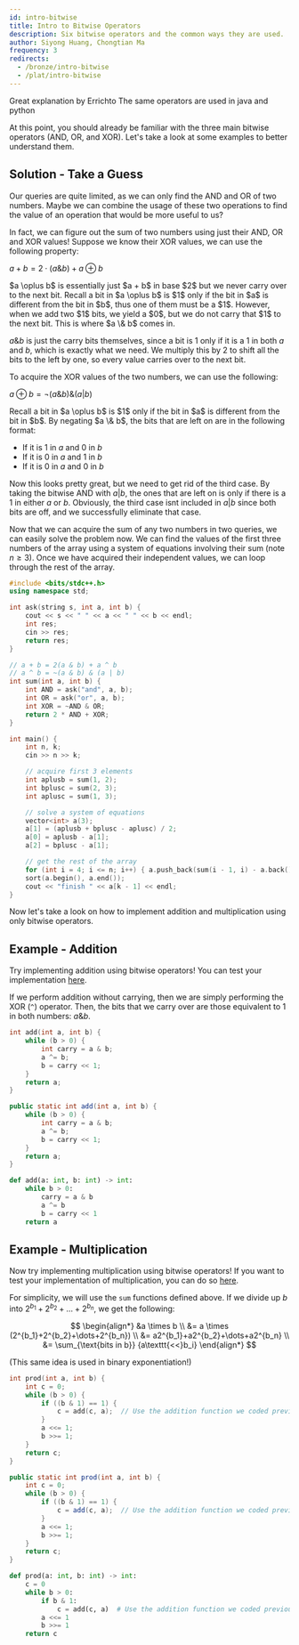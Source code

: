 ```yaml
---
id: intro-bitwise
title: Intro to Bitwise Operators
description: Six bitwise operators and the common ways they are used.
author: Siyong Huang, Chongtian Ma
frequency: 3
redirects:
  - /bronze/intro-bitwise
  - /plat/intro-bitwise
---
```



<Resources>
	<Resource source="CPH" title="10.2 - Bit Operations" starred />
	<Resource
		source="CF"
		title="Bitwise operations for beginners"
		url="73490"
		starred
	>
		Great explanation by Errichto
	</Resource>
	<Resource
		source="GFG"
		title="Bitwise Operators in C/C++"
		url="bitwise-operators-in-c-cpp/"
	>
		The same operators are used in java and python
	</Resource>
</Resources>

At this point, you should already be familiar with the three main bitwise operators (AND, OR, and XOR).
Let's take a look at some examples to better understand them.

<FocusProblem problem="sample" />

## Solution - Take a Guess

<Spoiler title="Hint">

Our queries are quite limited, as we can only find the AND and OR of two numbers. Maybe we can
combine the usage of these two operations to find the value of an operation that would be more
useful to us?

</Spoiler>

<Spoiler title="Solution">

In fact, we can figure out the sum of two numbers using just their AND, OR and XOR values! Suppose we know their
XOR values, we can use the following property:

$a + b = 2 \cdot (a \& b) + a \oplus b$

<Spoiler title="Proof">
$a \oplus b$ is essentially just $a + b$ in base $2$ but we never carry over to the next bit. Recall a bit in $a \oplus b$ is $1$ only if the bit in $a$ is different from the bit in $b$, thus one of them must be a $1$. However, when we add two $1$ bits, we yield a $0$, but we do not carry that $1$ to the next bit. This is where $a \& b$ comes in.

$a \& b$ is just the carry bits themselves, since a bit is $1$ only if it is a $1$ in both $a$ and $b$, which is exactly what we need. We multiply this by $2$ to shift all the bits to the left by one, so every value carries over to the next bit.
</Spoiler>

To acquire the XOR values of the two numbers, we can use the following:

$a \oplus b = \lnot(a \& b) \& (a | b)$


<Spoiler title="Proof">
Recall a bit in $a \oplus b$ is $1$ only if the bit in $a$ is different from the bit in $b$. By negating $a \& b$, the bits that are left on are in the following format:

- If it is $1$ in $a$ and $0$ in $b$
- If it is $0$ in $a$ and $1$ in $b$
- If it is $0$ in $a$ and $0$ in $b$

Now this looks pretty great, but we need to get rid of the third case. By taking the bitwise AND with $a | b$, the ones that are left on is only if there is a $1$ in either $a$ or $b$. Obviously, the third case isnt included in $a | b$ since both bits are off, and we successfully eliminate that case.

</Spoiler>

Now that we can acquire the sum of any two numbers in two queries, we can easily solve the problem now. We can find the values of the first three numbers of the array using a system of equations involving their sum (note $n \geq 3$). Once we have acquired their independent values, we can loop through the rest of the array.

</Spoiler>

<LanguageSection>
<CPPSection>

```cpp
#include <bits/stdc++.h>
using namespace std;

int ask(string s, int a, int b) {
	cout << s << " " << a << " " << b << endl;
	int res;
	cin >> res;
	return res;
}

// a + b = 2(a & b) + a ^ b
// a ^ b = ~(a & b) & (a | b)
int sum(int a, int b) {
	int AND = ask("and", a, b);
	int OR = ask("or", a, b);
	int XOR = ~AND & OR;
	return 2 * AND + XOR;
}

int main() {
	int n, k;
	cin >> n >> k;

	// acquire first 3 elements
	int aplusb = sum(1, 2);
	int bplusc = sum(2, 3);
	int aplusc = sum(1, 3);

	// solve a system of equations
	vector<int> a(3);
	a[1] = (aplusb + bplusc - aplusc) / 2;
	a[0] = aplusb - a[1];
	a[2] = bplusc - a[1];

	// get the rest of the array
	for (int i = 4; i <= n; i++) { a.push_back(sum(i - 1, i) - a.back()); }
	sort(a.begin(), a.end());
	cout << "finish " << a[k - 1] << endl;
}
```
</CPPSection>
</LanguageSection>

Now let's take a look on how to implement addition and multiplication using only bitwise operators.

## Example - Addition

Try implementing addition using bitwise operators!
You can test your implementation [here](http://poj.org/problem?id=1000).

<Spoiler title="Solution">

If we perform addition without carrying, then we are simply performing the XOR
(`^`) operator. Then, the bits that we carry over are those equivalent to $1$ in
both numbers: $a\&b$.

<LanguageSection>

<CPPSection>

```cpp
int add(int a, int b) {
	while (b > 0) {
		int carry = a & b;
		a ^= b;
		b = carry << 1;
	}
	return a;
}
```

</CPPSection>

<JavaSection>

```java
public static int add(int a, int b) {
	while (b > 0) {
		int carry = a & b;
		a ^= b;
		b = carry << 1;
	}
	return a;
}
```

</JavaSection>

<PySection>

```py
def add(a: int, b: int) -> int:
	while b > 0:
		carry = a & b
		a ^= b
		b = carry << 1
	return a
```

</PySection>

</LanguageSection>

</Spoiler>

## Example - Multiplication

Now try implementing multiplication using bitwise operators!
If you want to test your implementation of multiplication,
you can do so [here](https://www.hackerrank.com/challenges/handshake/problem).

<Spoiler title="Solution">

For simplicity, we will use the `sum` functions defined above. If we divide up
$b$ into $2^{b_1}+2^{b_2}+\dots+2^{b_n}$, we get the following:

$$
\begin{align*}
&a \times b \\
&= a \times (2^{b_1}+2^{b_2}+\dots+2^{b_n}) \\
&= a2^{b_1}+a2^{b_2}+\dots+a2^{b_n} \\
&= \sum_{\text{bits in b}} {a\texttt{<<}b_i}
\end{align*}
$$

(This same idea is used in binary exponentiation!)

<LanguageSection>

<CPPSection>

```cpp
int prod(int a, int b) {
	int c = 0;
	while (b > 0) {
		if ((b & 1) == 1) {
			c = add(c, a);  // Use the addition function we coded previously
		}
		a <<= 1;
		b >>= 1;
	}
	return c;
}
```

</CPPSection>

<JavaSection>

```java
public static int prod(int a, int b) {
	int c = 0;
	while (b > 0) {
		if ((b & 1) == 1) {
			c = add(c, a);  // Use the addition function we coded previously
		}
		a <<= 1;
		b >>= 1;
	}
	return c;
}
```

</JavaSection>

<PySection>

```py
def prod(a: int, b: int) -> int:
	c = 0
	while b > 0:
		if b & 1:
			c = add(c, a)  # Use the addition function we coded previously
		a <<= 1
		b >>= 1
	return c
```

</PySection>

</LanguageSection>

</Spoiler>

<Problems problems="probs" />
